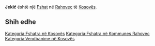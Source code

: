 {{Fshat në Kosovës
 | Emri                = Jekić
| srp_N_name = Jekić
| srp_N_FULL_NAME_RO = Jekić Mjekić
| srp_N_FULL_NAME_ND_RO = Jekic Mjekic
| srp_N_SORT_NAME_RG = JEKIC MJEKIC
| srp_N_FULL_NAME_RG = Jekić Mjekić
| srp_N_FULL_NAME_ND_RG = Jekic Mjekic

 | Emri (Rasa dhanore) = 
 | Figura              = 
 | Shteti              = Kosovo
 | Komuna              = Rahovec
 | Kodi postar         = 
 | Sipërfaqja          = 

 | Popullsia           = 

 | Regj. i popullsisë  = 
 | Dend. e popullsisë  = 
 | Faqja zyrtare       = 
 <!--- Koordinatat ----> 
 | Gjerësia            = 42.678056
 | Gjatësia            = 20.972778
 | Lartësia            = 
}}
'''Jekić''' është një [[Fshat]] në [[Rahovec]] të [[Kosovës]].

<!-- == Gjeografia == -->
<!-- == Historia == -->
<!-- == Demografia == -->
== Shih edhe ==
{{Komuna Rahovec}}
{{Kosovo-Administrata-Cung}}

[[Kategoria:Fshatra në Kosovës]]
[[Kategoria:Fshatra në Kommunes Rahovec]]
[[Kategoria:Vendbanime në Kosovës]]